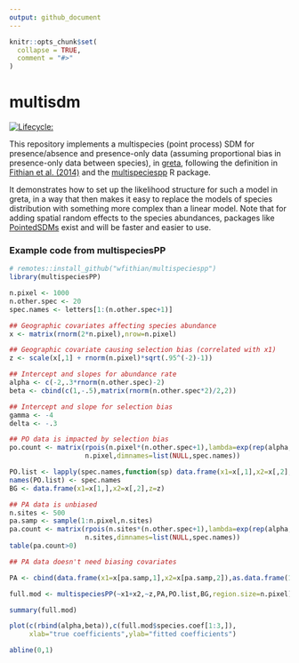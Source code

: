 ```yaml
---
output: github_document
---
```


<!-- README.md is generated from README.Rmd. Please edit that file -->

```r
knitr::opts_chunk$set(
  collapse = TRUE,
  comment = "#>"
)
```

# multisdm

[![Lifecycle:](https://img.shields.io/badge/lifecycle-experimental-orange.svg)](https://lifecycle.r-lib.org/articles/stages.html#experimental)
<!-- badges: start -->
<!-- badges: end -->

This repository implements a multispecies (point process) SDM for presence/absence and presence-only data (assuming proportional bias in presence-only data between species), in [greta](https://greta-stats.org), following the definition in [Fithian et al. (2014)](https://doi.org/10.1111/2041-210X.12242) and the [multispeciespp](https://github.com/wfithian/multispeciesPP) R package.

It demonstrates how to set up the likelihood structure for such a model in greta, in a way that then makes it easy to replace the models of species distribution with something more complex than a linear model. Note that for adding spatial random effects to the species abundances, packages like [PointedSDMs](https://cran.r-project.org/package=PointedSDMs) exist and will be faster and easier to use. 


### Example code from multispeciesPP
```r
# remotes::install_github("wfithian/multispeciespp")
library(multispeciesPP)

n.pixel <- 1000
n.other.spec <- 20
spec.names <- letters[1:(n.other.spec+1)]

## Geographic covariates affecting species abundance
x <- matrix(rnorm(2*n.pixel),nrow=n.pixel)

## Geographic covariate causing selection bias (correlated with x1)
z <- scale(x[,1] + rnorm(n.pixel)*sqrt(.95^(-2)-1))

## Intercept and slopes for abundance rate
alpha <- c(-2,.3*rnorm(n.other.spec)-2)
beta <- cbind(c(1,-.5),matrix(rnorm(n.other.spec*2)/2,2))

## Intercept and slope for selection bias
gamma <- -4
delta <- -.3

## PO data is impacted by selection bias
po.count <- matrix(rpois(n.pixel*(n.other.spec+1),lambda=exp(rep(alpha,each=n.pixel) + x %*% beta + gamma + c(z) * delta)),
                   n.pixel,dimnames=list(NULL,spec.names))

PO.list <- lapply(spec.names,function(sp) data.frame(x1=x[,1],x2=x[,2],z=z)[rep(1:n.pixel,po.count[,sp]),])
names(PO.list) <- spec.names
BG <- data.frame(x1=x[1,],x2=x[,2],z=z)

## PA data is unbiased
n.sites <- 500
pa.samp <- sample(1:n.pixel,n.sites)
pa.count <- matrix(rpois(n.sites*(n.other.spec+1),lambda=exp(rep(alpha,each=n.sites) + x[pa.samp,] %*% beta)),
                   n.sites,dimnames=list(NULL,spec.names))
table(pa.count>0)

## PA data doesn't need biasing covariates

PA <- cbind(data.frame(x1=x[pa.samp,1],x2=x[pa.samp,2]),as.data.frame(1*(pa.count>0)))

full.mod <- multispeciesPP(~x1+x2,~z,PA,PO.list,BG,region.size=n.pixel)

summary(full.mod)

plot(c(rbind(alpha,beta)),c(full.mod$species.coef[1:3,]),
     xlab="true coefficients",ylab="fitted coefficients")

abline(0,1)

```

